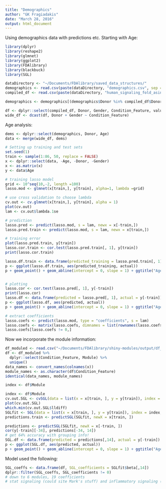 ```yaml
---
title: "Demographics"
author: "GK Fragiadakis"
date: "March 28, 2016"
output: html_document
---
```


Using demographics data with predictions etc.  Starting with Age: 

```r
library(dplyr)
library(reshape2)
library(glmnet)
library(ggplot2)
library(FDAlibrary)
library(blackbuck)
library(SGL)

dataDirectory <- "~/Documents/FDAlibrary/saved_data_structures/"
demographics <- read.csv(paste(dataDirectory, "demographics.csv", sep = ""))
compiled_df <- read.csv(paste(dataDirectory, "human_signaling_fold_asinh_0.2.csv", sep = ""), row.names = 1)

demographics <- demographics[(demographics$Donor %in% compiled_df$Donor),]

df <- dplyr::select(compiled_df, Donor, Gender, Condition_Feature, value)
wide_df <- dcast(df, Donor + Gender ~ Condition_Feature)
```

Age analysis: 

```r
dems <- dplyr::select(demographics, Donor, Age)
data <- merge(wide_df, dems)

# Setting up training and test sets
set.seed(1)
train <- sample(1:86, 50, replace = FALSE)
x <- dplyr::select(data, -Age, -Donor, -Gender)
x <- as.matrix(x)
y <- data$Age

# training lasso model
grid <- 10^seq(10,-2, length =100)
lasso.mod <- glmnet(x[train,], y[train], alpha=1, lambda =grid)

# use cross validation to choose lambda
cv.out <- cv.glmnet(x[train,], y[train], alpha = 1)
plot(cv.out)
lam <- cv.out$lambda.1se

# prediction
lasso.pred <- predict(lasso.mod, s = lam, newx = x[-train,])
lasso.pred.train <- predict(lasso.mod, s = lam, newx = x[train,])

# training error
plot(lasso.pred.train, y[train])
lasso.cor.train <- cor.test(lasso.pred.train[, 1], y[train])
print(lasso.cor.train)

lasso.df.train <- data.frame(predicted_training = lasso.pred.train[, 1], actual = y[train])
p <- ggplot(lasso.df.train, aes(predicted_training, actual))
p + geom_point() + geom_abline(intercept = 0, slope = 1) + ggtitle("Age prediction (training set)") + coord_fixed(ratio = 1, xlim = c(20,65), ylim = c(15, 65))


# plotting
lasso.cor <- cor.test(lasso.pred[, 1], y[-train])
print(lasso.cor)
lasso.df <- data.frame(predicted = lasso.pred[, 1], actual = y[-train])
p <- ggplot(lasso.df, aes(predicted, actual))
p + geom_point() + geom_abline(intercept = 0, slope = 1) + ggtitle("Age prediction based on immune features (Lasso)") + coord_fixed(ratio = 1, xlim = c(20,65), ylim = c(15, 65))

# extract coefficients
lasso.coefs <- predict(lasso.mod, type = "coefficients", s = lam)
lasso.coefs <- matrix(lasso.coefs, dimnames = list(rownames(lasso.coefs), "coef"))
lasso.coefs[lasso.coefs != 0,]

```

Now we incorporate the module information:

```r
df_moduled <- read.csv("~/Documents/FDAlibrary/shiny-modules/output/df_moduled.csv", row.names = 1)
df <- df_moduled %>%
  dplyr::select(Condition_Feature, Module) %>%
  unique()
data_names <- convert_names(colnames(x))
module_names <- as.character(df$Condition_Feature)
identical(data_names, module_names)

index <- df$Module

index <- df$Module
cv.out.SGL <- cvSGL(data = list(x = x[train, ], y = y[train]), index = index, type = "linear")
plot(cv.out.SGL)
which.min(cv.out.SGL$lldiff)
SGLfit <- SGL(data = list(x = x[train, ], y = y[train]), index = index, type = "linear")
predictions.train <- predictSGL(SGLfit, newX = x[train, ])

predictions <- predictSGL(SGLfit, newX = x[-train, ])
cor(y[-train][-34], predictions[-34, 14])
# get 64% accuracy with grouping info!
SGL.df <- data.frame(predicted = predictions[,14], actual = y[-train])
p <- ggplot(SGL.df, aes(predicted, actual))
p + geom_point() + geom_abline(intercept = 0, slope = 1) + ggtitle("Age prediction based on immune features with Sparse Group Lasso") + coord_fixed(ratio = 1, xlim = c(20,65), ylim = c(15, 65))
```

Model used the following: 
```r
SGL_coeffs <- data.frame(df, SGL_coefficients = SGLfit$beta[,14])
dplyr::filter(SGL_coeffs, SGL_coefficients != 0)
# down to 6 modules, 19 coefficients
# stat signaling (could site Mark's stuff) and inflammatory signaling (CREB, P38, ERK)
```
